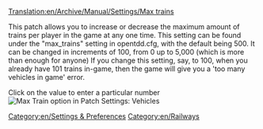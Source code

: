 [[Translation:en/Archive/Manual/Settings/Max trains]]


This patch allows you to increase or decrease the maximum amount of trains per player in the game at any one time. This setting can be found under the "max_trains" setting in opentdd.cfg, with the default being 500. It can be changed in increments of 100, from 0 up to 5,000 (which is more than enough for anyone) If you change this setting, say, to 100, when you already have 101 trains in-game, then the game will give you a 'too many vehicles in game' error.

Click on the value to enter a particular number
[[File:en/maxvehiclestrain.png|frame|Max Train option in Patch Settings: Vehicles]]

[[Category:en/Settings & Preferences]]
[[Category:en/Railways]]